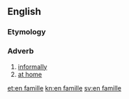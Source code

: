 ==English==

===Etymology===
{{bor|en|fr|[[en]] [[famille]]}}

===Adverb===
{{en-adv|?}}

# [[informally]]
# [[at home]]

[[et:en famille]]
[[kn:en famille]]
[[sv:en famille]]